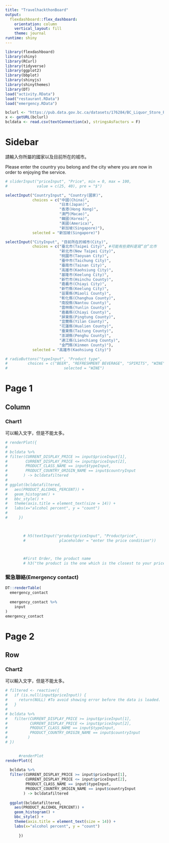 ```yaml
---
title: "TravelhackthonBoard"
output: 
  flexdashboard::flex_dashboard:
    orientation: column
    vertical_layout: fill
    theme: journal
runtime: shiny
---
```


```r
library(flexdashboard)
library(shiny)
library(RCurl)
library(tidyverse)
library(ggplot2) 
library(bbplot)
library(shinyjs)
library(shinythemes)
library(DT)
load("activity.RData")
load("restaurant.RData")
load("emergency.RData")

bclurl <- "https://pub.data.gov.bc.ca/datasets/176284/BC_Liquor_Store_Product_Price_List.csv"
x <- getURL(bclurl)
bcldata <- read.csv(textConnection(x), stringsAsFactors = F)
```

Sidebar {.sidebar}
=====================================

請輸入你所屬的國家以及目前所在的城市。

Please enter the country you belong and the city where you are now in order to enjoying the service.

```r
# sliderInput("priceInput", "Price", min = 0, max = 100,
#             value = c(25, 40), pre = "$")

selectInput("CountryInput", "Country(國家)",
            choices = c("中國(China)", 
                        "日本(Japan)", 
                        "香港(Hong Kong)",
                        "澳門(Macao)",
                        "韓國(Korea)",
                        "美國(America)",
                        "新加坡(Singapore)"),
            selected = "新加坡(Singapore)")

selectInput("CityInput", "目前所在的城市(City)",
            choices = c("臺北市(Taipei City)", #可能有些資料是寫“台”北市
                        "新北市(New Taipei City)", 
                        "桃園市(Taoyuan City)",
                        "臺中市(Taichung City)",
                        "臺南市(Tainan City)",
                        "高雄市(Kaohsiung City)",
                        "基隆市(Keelung City)",
                        "新竹市(Hsinchu County)",
                        "嘉義市(Chiayi City)",
                        "新竹縣(Keelung City)",
                        "苗栗縣(Miaoli County)",
                        "彰化縣(Changhua County)",
                        "南投縣(Nantou County)",
                        "雲林縣(Yunlin County)",
                        "嘉義縣(Chiayi County)",
                        "屏東縣(Pingtung County)",
                        "宜蘭縣(Yilan County)",
                        "花蓮縣(Hualien County)",
                        "臺東縣(Taitung County)",
                        "澎湖縣(Penghu County)",
                        "連江縣(Lienchiang County)",
                        "金門縣(Kinmen County)"),
            selected = "高雄市(Kaohsiung City)")

# radioButtons("typeInput", "Product type",
#         choices = c("BEER", "REFRESHMENT BEVERAGE", "SPIRITS", "WINE"),
#                         selected = "WINE")
```


Page 1
=====================================  
    
Column {.tabset data-width=600} 
-----------------------------------------------------------------------

### Chart1

可以輸入文字，但是不能太多。

```r

# renderPlot({
# 
# bcldata %>%
# filter(CURRENT_DISPLAY_PRICE >= input$priceInput[1],
#        CURRENT_DISPLAY_PRICE <= input$priceInput[2],
#        PRODUCT_CLASS_NAME == input$typeInput,
#        PRODUCT_COUNTRY_ORIGIN_NAME == input$countryInput
#       ) -> bcldatafiltered
#
# ggplot(bcldatafiltered,
#   aes(PRODUCT_ALCOHOL_PERCENT)) +
#   geom_histogram() +
#   bbc_style() +
#   theme(axis.title = element_text(size = 14)) +
#   labs(x="alcohol percent", y = "count")
#         
#     })


        
        # h5(textInput("productpriceInput", "Productprice", 
        #               placeholder = "enter the price condition"))
        


        #First Order, the product name
        # h3("the product is the one which is the closest to your price condition"),
```

### 緊急聯絡(Emergency contact)
```r
DT::renderTable(
  emergency_contact
  
  emergency_contact %>% 
    input
)
emergency_contact
```



Page 2 {data-orientation=rows}
=====================================

Row{data-height=600}
-----------------------------------------------------------------------


### Chart2

可以輸入文字，但是不能太多。

```r

# filtered <- reactive({
#   if (is.null(input$priceInput)) {
#     return(NULL) #To avoid showing error before the data is loaded.
#   }    
#         
# bcldata %>%
#   filter(CURRENT_DISPLAY_PRICE >= input$priceInput[1],
#          CURRENT_DISPLAY_PRICE <= input$priceInput[2],
#          PRODUCT_CLASS_NAME == input$typeInput,
#          PRODUCT_COUNTRY_ORIGIN_NAME == input$countryInput
#         )
# })
        

      #renderPlot
renderPlot({
  
  bcldata %>%
  filter(CURRENT_DISPLAY_PRICE >= input$priceInput[1],
         CURRENT_DISPLAY_PRICE <= input$priceInput[2],
         PRODUCT_CLASS_NAME == input$typeInput,
         PRODUCT_COUNTRY_ORIGIN_NAME == input$countryInput
        ) -> bcldatafiltered
  
  ggplot(bcldatafiltered,
    aes(PRODUCT_ALCOHOL_PERCENT)) +
    geom_histogram() + 
    bbc_style() + 
    theme(axis.title = element_text(size = 14)) +
    labs(x="alcohol percent", y = "count")
          
      })
```


